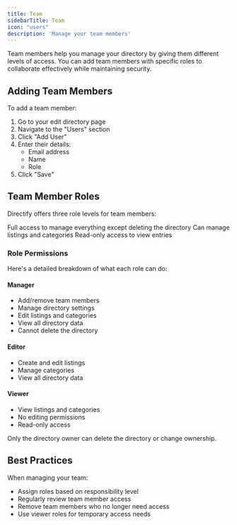 ```yaml
---
title: Team
sidebarTitle: Team
icon: "users"
description: 'Manage your team members'
---
```


Team members help you manage your directory by giving them different levels of access. You can add team members with specific roles to collaborate effectively while maintaining security.

## Adding Team Members

To add a team member:

1. Go to your edit directory page
2. Navigate to the "Users" section
3. Click "Add User"
4. Enter their details:
   - Email address
   - Name
   - Role
5. Click "Save"

## Team Member Roles

Directify offers three role levels for team members:

<CardGroup cols={3}>
  <Card title="Manager" icon="user-tie">
    Full access to manage everything except deleting the directory
  </Card>
  <Card title="Editor" icon="user-pen">
    Can manage listings and categories
  </Card>
  <Card title="Viewer" icon="user">
    Read-only access to view entries
  </Card>
</CardGroup>

### Role Permissions

Here's a detailed breakdown of what each role can do:

#### Manager
- Add/remove team members
- Manage directory settings
- Edit listings and categories
- View all directory data
- Cannot delete the directory

#### Editor
- Create and edit listings
- Manage categories
- View all directory data

#### Viewer
- View listings and categories
- No editing permissions
- Read-only access

<Note>
Only the directory owner can delete the directory or change ownership.
</Note>

## Best Practices

When managing your team:
- Assign roles based on responsibility level
- Regularly review team member access
- Remove team members who no longer need access
- Use viewer roles for temporary access needs




